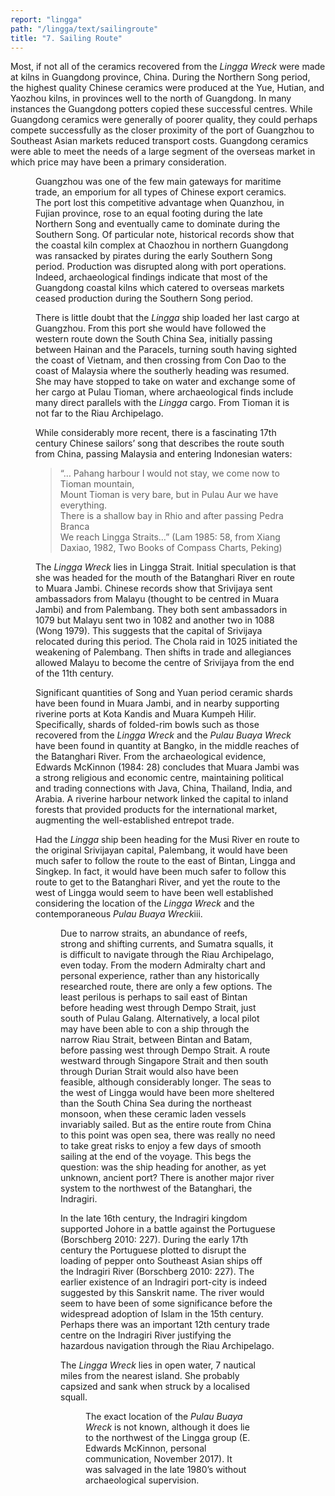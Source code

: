 ```yaml
---
report: "lingga"
path: "/lingga/text/sailingroute"
title: "7. Sailing Route"
---
```




Most, if not all of the ceramics recovered from the _Lingga Wreck_ were made at kilns in Guangdong province, China. During the Northern Song period, the highest quality Chinese ceramics were produced at the Yue, Hutian, and Yaozhou kilns, in provinces well to the north of Guangdong. In many instances the Guangdong potters copied these successful centres. While Guangdong ceramics were generally of poorer quality, they could perhaps compete successfully as the closer proximity of the port of Guangzhou to Southeast Asian markets reduced transport costs. Guangdong ceramics were able to meet the needs of a large segment of the overseas market in which price may have been a primary consideration.  

<Figure number="73"  img="73.png" caption="The probable route of the Lingga ship." />

Guangzhou was one of the few main gateways for maritime trade, an emporium for all types of Chinese export ceramics. The port lost this competitive advantage when Quanzhou, in Fujian province, rose to an equal footing during the late Northern Song and eventually came to dominate during the Southern Song. Of particular note, historical records show that the coastal kiln complex at Chaozhou in northern Guangdong was ransacked by pirates during the early Southern Song period. Production was disrupted along with port operations. Indeed, archaeological findings indicate that most of the Guangdong coastal kilns which catered to overseas markets ceased production during the Southern Song period.

There is little doubt that the _Lingga_ ship loaded her last cargo at Guangzhou. From this port she would have followed the western route down the South China Sea, initially passing between Hainan and the Paracels, turning south having sighted the coast of Vietnam, and then crossing from Con Dao to the coast of Malaysia where the southerly heading was resumed. She may have stopped to take on water and exchange some of her cargo at Pulau Tioman, where archaeological finds include many direct parallels with the _Lingga_ cargo. From Tioman it is not far to the Riau Archipelago.

While considerably more recent, there is a fascinating 17th century Chinese sailors’ song that describes the route south from China, passing Malaysia and entering Indonesian waters:

<blockquote>“… Pahang harbour I would not stay, we come now to Tioman mountain,<br />
Mount Tioman is very bare, but in Pulau Aur we have everything.<br />
There is a shallow bay in Rhio and after passing Pedra Branca<br />
We reach Lingga Straits…” (Lam 1985: 58, from Xiang Daxiao, 1982, Two Books of Compass Charts, Peking)</blockquote>

The _Lingga Wreck_ lies in Lingga Strait. Initial speculation is that she was headed for the mouth of the Batanghari River en route to Muara Jambi. Chinese records show that Srivijaya sent ambassadors from Malayu (thought to be centred in Muara Jambi) and from Palembang. They both sent ambassadors in 1079 but Malayu sent two in 1082 and another two in 1088 (Wong 1979). This suggests that the capital of Srivijaya relocated during this period. The Chola raid in 1025 initiated the weakening of Palembang. Then shifts in trade and allegiances allowed Malayu to become the centre of Srivijaya from the end of the 11th century. 

Significant quantities of Song and Yuan period ceramic shards have been found in Muara Jambi, and in nearby supporting riverine ports at Kota Kandis and Muara Kumpeh Hilir. Specifically, shards of folded-rim bowls such as those recovered from the _Lingga Wreck_ and the _Pulau Buaya Wreck_ have been found in quantity at Bangko, in the middle reaches of the Batanghari River. From the archaeological evidence, Edwards McKinnon (1984: 28) concludes that Muara Jambi was a strong religious and economic centre, maintaining political and trading connections with Java, China, Thailand, India, and Arabia. A riverine harbour network linked the capital to inland forests that provided products for the international market, augmenting the well-established entrepot trade. 

Had the _Lingga_ ship been heading for the Musi River en route to the original Srivijayan capital, Palembang, it would have been much safer to follow the route to the east of Bintan, Lingga and Singkep. In fact, it would have been much safer to follow this route to get to the Batanghari River, and yet the route to the west of Lingga would seem to have been well established considering the location of the _Lingga Wreck_ and the contemporaneous _Pulau Buaya Wreck_<FootnoteCallout id="iii">iii</FootnoteCallout>.

<Figure number="74" img="74.jpg" caption="Three possible routes through the Riau Archipelago to the Lingga Wreck location." />

Due to narrow straits, an abundance of reefs, strong and shifting currents, and Sumatra squalls, it is difficult to navigate through the Riau Archipelago, even today. From the modern Admiralty chart and personal experience, rather than any historically researched route, there are only a few options. The least perilous is perhaps to sail east of Bintan before heading west through Dempo Strait, just south of Pulau Galang. Alternatively, a local pilot may have been able to con a ship through the narrow Riau Strait, between Bintan and Batam, before passing west through Dempo Strait. A route westward through Singapore Strait and then south through Durian Strait would also have been feasible, although considerably longer. The seas to the west of Lingga would have been more sheltered than the South China Sea during the northeast monsoon, when these ceramic laden vessels invariably sailed. But as the entire route from China to this point was open sea, there was really no need to take great risks to enjoy a few days of smooth sailing at the end of the voyage. This begs the question: was the ship heading for another, as yet unknown, ancient port? There is another major river system to the northwest of the Batanghari, the Indragiri.

In the late 16th century, the Indragiri kingdom supported Johore in a battle against the Portuguese (Borschberg 2010: 227). During the early 17th century the Portuguese plotted to disrupt the loading of pepper onto Southeast Asian ships off the Indragiri River (Borschberg 2010: 227). The earlier existence of an Indragiri port-city is indeed suggested by this Sanskrit name. The river would seem to have been of some significance before the widespread adoption of Islam in the 15th century. Perhaps there was an important 12th century trade centre on the Indragiri River justifying the hazardous navigation through the Riau Archipelago.

The _Lingga Wreck_ lies in open water, 7 nautical miles from the nearest island. She probably capsized and sank when struck by a localised squall.

<Figure number="75"  img="75.jpg" caption="Potential destinations." />



<Footnote id="iii">The exact location of the <em>Pulau Buaya Wreck</em> is not known, although it does lie to the northwest of the Lingga group (E. Edwards McKinnon, personal communication, November 2017). It was salvaged in the late 1980’s without archaeological supervision.</Footnote>